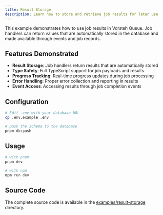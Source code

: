 ```yaml
---
title: Result Storage
description: Learn how to store and retrieve job results for later use and analysis.
---
```


This example demonstrates how to use job results in Vorsteh Queue. Job handlers can return values that are automatically stored in the database and made available through events and job records.

## Features Demonstrated

- **Result Storage**: Job handlers return results that are automatically stored
- **Type Safety**: Full TypeScript support for job payloads and results
- **Progress Tracking**: Real-time progress updates during job processing
- **Error Handling**: Proper error collection and reporting in results
- **Event Access**: Accessing results through job completion events

## Configuration

```bash
# Edit .env with your database URL
cp .env.example .env

# push the schema to the database
pnpm db:push
```

## Usage

```bash
# with pnpm
pnpm dev

# with npm
npm run dev
```

## Source Code

The complete source code is available in the [examples/result-storage](https://github.com/noxify/vorsteh-queue/tree/main/examples/result-storage) directory.
